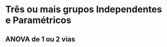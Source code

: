 # Três ou mais grupos Independentes e Paramétricos

## ANOVA de 1 ou 2 vias
<!-- # Sharing your book -->

<!-- ## Publishing -->

<!-- HTML books can be published online, see: https://bookdown.org/yihui/bookdown/publishing.html -->

<!-- ## 404 pages -->

<!-- By default, users will be directed to a 404 page if they try to access a webpage that cannot be found. If you'd like to customize your 404 page instead of using the default, you may add either a `_404.Rmd` or `_404.md` file to your project root and use code and/or Markdown syntax. -->

<!-- ## Metadata for sharing -->

<!-- Bookdown HTML books will provide HTML metadata for social sharing on platforms like Twitter, Facebook, and LinkedIn, using information you provide in the `index.Rmd` YAML. To setup, set the `url` for your book and the path to your `cover-image` file. Your book's `title` and `description` are also used. -->



<!-- This `gitbook` uses the same social sharing data across all chapters in your book- all links shared will look the same. -->

<!-- Specify your book's source repository on GitHub using the `edit` key under the configuration options in the `_output.yml` file, which allows users to suggest an edit by linking to a chapter's source file.  -->

<!-- Read more about the features of this output format here: -->

<!-- https://pkgs.rstudio.com/bookdown/reference/gitbook.html -->

<!-- Or use: -->

<!-- ```{r eval=FALSE} -->
<!-- ?bookdown::gitbook -->
<!-- ``` -->



